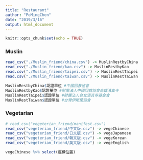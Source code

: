 ```yaml
---
title: "Restaurant"
author: "PoMingChen"
date: "2019/3/16"
output: html_document
---
```


```r
knitr::opts_chunk$set(echo = TRUE)
```

### Muslin

```r
read_csv("./Muslin_friend/china.csv") -> MuslinRestbyChina
read_csv("./Muslin_friend/kao.csv") -> MuslinRestbyKao
read.csv("./Muslin_friend/taipei.csv") -> MuslinRestTaipei
read.csv("./Muslin_friend/taiwan.csv") -> MuslinRestTaiwan
```

```r
MuslinRestbyChina$認證單位 #中國回教協會
MuslinRestbyKao$認證單位 #財團法人中國回教協會高雄清真寺 
MuslinRestTaipei$認證單位 #財團法人台北清真寺基金會
MuslinRestTaiwan$認證單位 #台灣伊斯蘭協會
```

### Vegetarian
```r
# read_csv("vegeterian_friend/manifest.csv")
read_csv("vegeterian_friend/中文版.csv") -> vegeChinese
read_csv("vegeterian_friend/日文版.csv") -> vegeJapanese
read_csv("vegeterian_friend/韓文版.csv") -> vegeKorean
read_csv("vegeterian_friend/英文版.csv") -> vegeEnglish

vegeChinese %>% select(座標位置)
```

